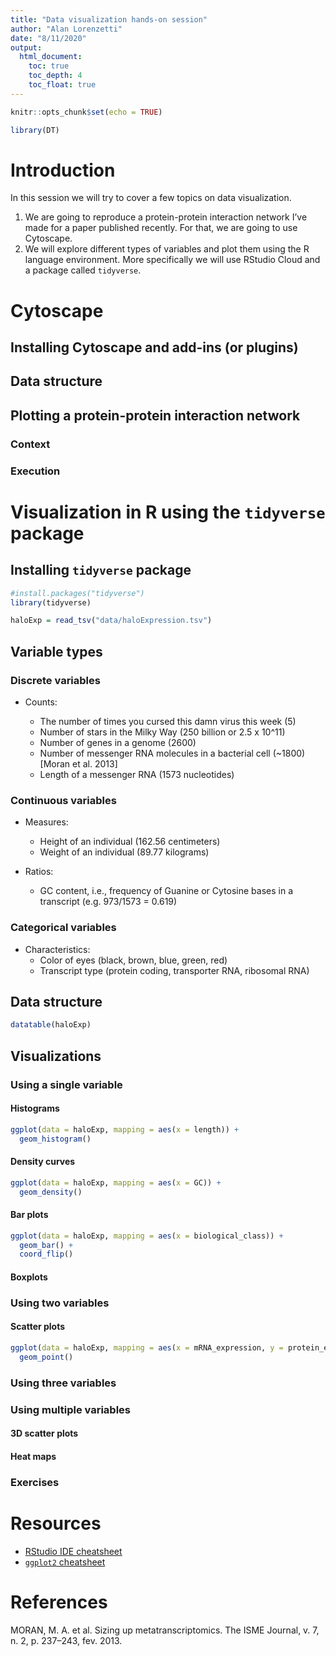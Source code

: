 ```yaml
---
title: "Data visualization hands-on session"
author: "Alan Lorenzetti"
date: "8/11/2020"
output:
  html_document:
    toc: true
    toc_depth: 4
    toc_float: true
---
```


```r
knitr::opts_chunk$set(echo = TRUE)

library(DT)
```

# Introduction

In this session we will try to cover a few topics on data visualization.

1. We are going to reproduce a protein-protein interaction network I've made for a paper published recently. For that, we are going to use Cytoscape.
2. We will explore different types of variables and plot them using the R language environment. More specifically we will use RStudio Cloud and a package called `tidyverse`.

# Cytoscape

## Installing Cytoscape and add-ins (or plugins)

## Data structure

## Plotting a protein-protein interaction network

### Context

### Execution

# Visualization in R using the `tidyverse` package

## Installing `tidyverse` package

```r
#install.packages("tidyverse")
library(tidyverse)

haloExp = read_tsv("data/haloExpression.tsv")
```

## Variable types

### Discrete variables

* Counts:  

  + The number of times you cursed this damn virus this week (5)
  + Number of stars in the Milky Way (250 billion or 2.5 x 10^11)
  + Number of genes in a genome (2600)
  + Number of messenger RNA molecules in a bacterial cell (~1800) [Moran et al. 2013]
  + Length of a messenger RNA (1573 nucleotides)

### Continuous variables

* Measures:

  + Height of an individual (162.56 centimeters) 
  + Weight of an individual (89.77 kilograms)

* Ratios:  

  + GC content, i.e., frequency of Guanine or Cytosine bases in a transcript (e.g. 973/1573 = 0.619)

### Categorical variables

* Characteristics:  
  + Color of eyes (black, brown, blue, green, red)
  + Transcript type (protein coding, transporter RNA, ribosomal RNA)

## Data structure

```r
datatable(haloExp)
```

## Visualizations

### Using a single variable

#### Histograms

```r
ggplot(data = haloExp, mapping = aes(x = length)) +
  geom_histogram()
```

#### Density curves

```r
ggplot(data = haloExp, mapping = aes(x = GC)) +
  geom_density()
```

#### Bar plots

```r
ggplot(data = haloExp, mapping = aes(x = biological_class)) +
  geom_bar() +
  coord_flip()
```

#### Boxplots



### Using two variables

#### Scatter plots

```r
ggplot(data = haloExp, mapping = aes(x = mRNA_expression, y = protein_expression)) +
  geom_point()
```


### Using three variables

### Using multiple variables

#### 3D scatter plots

#### Heat maps

### Exercises

# Resources

* [RStudio IDE cheatsheet](https://github.com/rstudio/cheatsheets/raw/master/rstudio-ide.pdf)
* [`ggplot2` cheatsheet](https://github.com/rstudio/cheatsheets/raw/master/data-visualization-2.1.pdf) 

# References 

MORAN, M. A. et al. Sizing up metatranscriptomics. The ISME Journal, v. 7, n. 2, p. 237–243, fev. 2013.